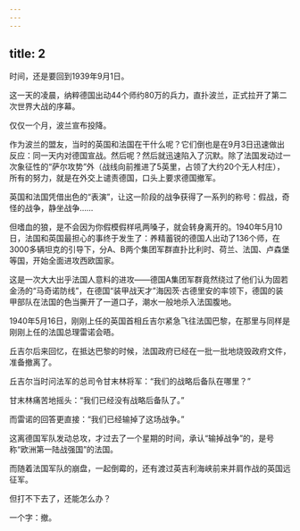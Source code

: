 ```yaml
---
---
---
```

title: 2
---



时间，还是要回到1939年9月1日。

这一天的凌晨，纳粹德国出动44个师约80万的兵力，直扑波兰，正式拉开了第二次世界大战的序幕。

仅仅一个月，波兰宣布投降。

作为波兰的盟友，当时的英国和法国在干什么呢？它们倒也是在9月3日迅速做出反应：同一天内对德国宣战。然后呢？然后就迅速陷入了沉默。除了法国发动过一次象征性的“萨尔攻势”外（战线向前推进了5英里，占领了大约20个无人村庄），所有的努力，就是在外交上谴责德国，口头上要求德国撤军。

英国和法国凭借出色的“表演”，让这一阶段的战争获得了一系列的称号：假战，奇怪的战争，静坐战争……

但嗜血的狼，是不会因为你假模假样吼两嗓子，就会转身离开的。1940年5月10日，法国和英国最担心的事终于发生了：养精蓄锐的德国人出动了136个师，在3000多辆坦克的引导下，分A、B两个集团军群直扑比利时、荷兰、法国、卢森堡等国，开始全面进攻西欧国家。

这是一次大大出乎法国人意料的进攻——德国A集团军群竟然绕过了他们认为固若金汤的“马奇诺防线”，在德国“装甲战天才”海因茨·古德里安的率领下，德国的装甲部队在法国的色当撕开了一道口子，潮水一般地杀入法国腹地。

1940年5月16日，刚刚上任的英国首相丘吉尔紧急飞往法国巴黎，在那里与同样是刚刚上任的法国总理雷诺会晤。

丘吉尔后来回忆，在抵达巴黎的时候，法国政府已经在一批一批地烧毁政府文件，准备撤离了。

丘吉尔当时问法军的总司令甘末林将军：“我们的战略后备队在哪里？”

甘末林痛苦地摇头：“我们已经没有战略后备队了。”

而雷诺的回答更直接：“我们已经输掉了这场战争。”

这离德国军队发动总攻，才过去了一个星期的时间，承认“输掉战争”的，是号称“欧洲第一陆战强国”的法国。

而随着法国军队的崩盘，一起倒霉的，还有渡过英吉利海峡前来并肩作战的英国远征军。

但打不下去了，还能怎么办？

一个字：撤。